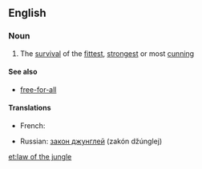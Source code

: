 ==English==

===Noun===
{{wikipedia}}
{{en-noun|head=[[law]] of the [[jungle]]|-}}

# {{context|idiomatic}} The [[survival]] of the [[fittest]], [[strongest]] or most [[cunning]]

====See also====
* [[free-for-all]]

====Translations====
{{trans-top|The survival of the fittest}}
* French: {{t+|fr|loi de la jungle|f}}
{{trans-mid}}
* Russian: [[закон джунглей]] (zakón džúnglej) {{m}}
{{trans-bottom}}

[[et:law of the jungle]]
